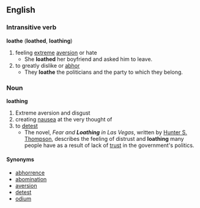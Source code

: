 == English ==
=== Intransitive verb ===
'''loathe''' ('''loathed''', '''loathing''')
# feeling [[extreme]] [[aversion]] or hate
#* She '''loathed''' her boyfriend and asked him to leave.
# to greatly dislike or [[abhor]]
#*They '''loathe''' the politicians and the party to which they belong.

=== Noun ===
'''loathing'''
# Extreme aversion and disgust
# creating [[nausea]] at the very thought of
# to [[detest]]
#*The novel, ''Fear and '''Loathing''' in Las Vegas'', written by [[:w:Hunter S. Thompson|Hunter S. Thompson]], describes the feeling of distrust and '''loathing''' many people have as a result of lack of [[trust]] in the government's politics.
==== Synonyms ====
*[[abhorrence]]
*[[abomination]]
*[[aversion]]
*[[detest]]
*[[odium]]